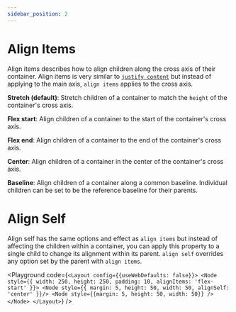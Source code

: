 ```yaml
---
sidebar_position: 2
---
```



# Align Items

Align items describes how to align children along the cross axis of their container.
Align items is very similar to [`justify content`](/docs/styling/justify-content) but instead of
applying to the main axis, `align items` applies to the cross axis.

**Stretch (default)**: Stretch children of a container to match the `height` of the container's cross axis.

**Flex start**: Align children of a container to the start of the container's cross axis.

**Flex end**: Align children of a container to the end of the container's cross axis.

**Center**: Align children of a container in the center of the container's cross axis.

**Baseline**: Align children of a container along a common baseline. Individual children can be set to be the reference baseline for their parents.

# Align Self

Align self has the same options and effect as `align items` but instead of
affecting the children within a container, you can apply this property to
a single child to change its alignment within its parent. `align self`
overrides any option set by the parent with `align items`.

<Playground code={`<Layout config={{useWebDefaults: false}}>
  <Node
    style={{
      width: 250,
      height: 250,
      padding: 10,
      alignItems: 'flex-start'
    }}>
    <Node
      style={{
        margin: 5,
        height: 50,
        width: 50,
        alignSelf: 'center'
      }}/>
    <Node style={{margin: 5, height: 50, width: 50}} />
  </Node>
</Layout>`} />
